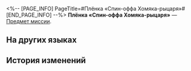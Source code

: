 <%-- [PAGE_INFO]
PageTitle=#Плёнка «Спин-оффа Хомяка-рыцаря»#
[END_PAGE_INFO] --%>
{{Предмет Инфобокс
|id          = 140488
|Изображение = Предмет Плёнка «Спин-оффа Хомяка-рыцаря».png
|Тип         = Предмет миссии
|Инвентарь   = Миссии
|Редкость    = 3
|Эффект      = 
|Описание    = Содержит спин-офф серии анимационных фильмов «Часик: Мемуары о сладких грёзах», в которых рассказывается о звезде гонок из Грёзавиля, Хомяке-рыцаре.
}}
{{Описание|''Давай посоревнуемся! Вперё-о-о-од!''}}
'''Плёнка «Спин-оффа Хомяка-рыцаря»''' — [[Предмет миссии]].

==На других языках==
{{На других языках
|en   = ''Hamster Ball Knight's Extras'' Film Reel
|zhs  = 《仓鼠球骑士外传》胶卷
|zht  = 《倉鼠球騎士外傳》膠捲
|ja   = 『ハムスターボールの騎士外伝』のフィルム
|ko   = ≪햄스터볼 기사 외전≫ 필름
|es   = Cinta de «Historia derivada del Caballero Bola de Hámster»
|fr   = Bobine de la ''série dérivée sur Turbo-hamster''
|ru   = Плёнка «Спин-оффа Хомяка-рыцаря»
|th   = ม้วนฟิล์ม "ภาคเสริมของอัศวินบอลแฮมสเตอร์"
|vi   = Cuộn Phim "Ngoại Truyện Kỵ Sĩ Bóng Hamster"
|de   = Filmrolle von „Spin-off: Hamsterball-Ritter“
|id   = Rol Film "Cerita Sampingan Kesatria Bola Hamster"
|pt   = Rolo de Filme das "Histórias Secundárias do Cavaleiro Bola de Hamster"
}}

==История изменений==
{{История изменений|3.5}}